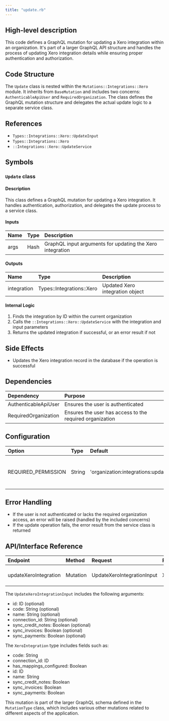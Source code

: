 ```yaml
---
title: "update.rb"
---
```


## High-level description
This code defines a GraphQL mutation for updating a Xero integration within an organization. It's part of a larger GraphQL API structure and handles the process of updating Xero integration details while ensuring proper authentication and authorization.

## Code Structure
The `Update` class is nested within the `Mutations::Integrations::Xero` module. It inherits from `BaseMutation` and includes two concerns: `AuthenticableApiUser` and `RequiredOrganization`. The class defines the GraphQL mutation structure and delegates the actual update logic to a separate service class.

## References
- `Types::Integrations::Xero::UpdateInput`
- `Types::Integrations::Xero`
- `::Integrations::Xero::UpdateService`

## Symbols

### `Update` class
#### Description
This class defines a GraphQL mutation for updating a Xero integration. It handles authentication, authorization, and delegates the update process to a service class.

#### Inputs
| Name | Type | Description |
|:-----|:-----|:------------|
| args | Hash | GraphQL input arguments for updating the Xero integration |

#### Outputs
| Name | Type | Description |
|:-----|:-----|:------------|
| integration | Types::Integrations::Xero | Updated Xero integration object |

#### Internal Logic
1. Finds the integration by ID within the current organization
2. Calls the `::Integrations::Xero::UpdateService` with the integration and input parameters
3. Returns the updated integration if successful, or an error result if not

## Side Effects
- Updates the Xero integration record in the database if the operation is successful

## Dependencies
| Dependency | Purpose |
|:-----------|:--------|
| AuthenticableApiUser | Ensures the user is authenticated |
| RequiredOrganization | Ensures the user has access to the required organization |

## Configuration
| Option | Type | Default | Description |
|:-------|:-----|:--------|:------------|
| REQUIRED_PERMISSION | String | 'organization:integrations:update' | Permission required to perform this mutation |

## Error Handling
- If the user is not authenticated or lacks the required organization access, an error will be raised (handled by the included concerns)
- If the update operation fails, the error result from the service class is returned

## API/Interface Reference
| Endpoint | Method | Request | Response | Description |
|:---------|:-------|:--------|:---------|:------------|
| updateXeroIntegration | Mutation | UpdateXeroIntegrationInput | XeroIntegration | Updates a Xero integration |

The `UpdateXeroIntegrationInput` includes the following arguments:
- id: ID (optional)
- code: String (optional)
- name: String (optional)
- connection_id: String (optional)
- sync_credit_notes: Boolean (optional)
- sync_invoices: Boolean (optional)
- sync_payments: Boolean (optional)

The `XeroIntegration` type includes fields such as:
- code: String
- connection_id: ID
- has_mappings_configured: Boolean
- id: ID
- name: String
- sync_credit_notes: Boolean
- sync_invoices: Boolean
- sync_payments: Boolean

This mutation is part of the larger GraphQL schema defined in the `MutationType` class, which includes various other mutations related to different aspects of the application.